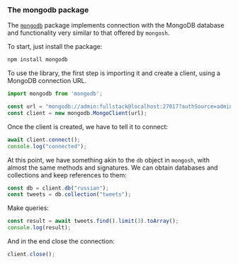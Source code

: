 
### The mongodb package

The [`mongodb`](https://github.com/mongodb/node-mongodb-native) package implements connection with the MongoDB database and functionality very similar to that offered by `mongosh`. 

To start, just install the package:
```bash
npm install mongodb
```

To use the library, the first step is importing it and create a client, using a MongoDB connection URL.

```typescript
import mongodb from 'mongodb';

const url = "mongodb://admin:fullstack@localhost:27017?authSource=admin"
const client = new mongodb.MongoClient(url);
```

Once the client is created, we have to tell it to connect:
```typescript
await client.connect();
console.log("connected");
```

At this point, we have something akin to the `db` object in `mongosh`, with almost the same methods and signatures. We can obtain databases and collections and keep references to them:
```typescript
const db = client.db("russian");
const tweets = db.collection("tweets");
```

Make queries:
```typescript
const result = await tweets.find().limit(3).toArray();
console.log(result);
```

And in the end close the connection:
```typescript
client.close();
```

